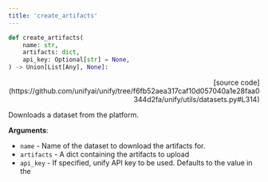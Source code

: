 ```yaml
---
title: 'create_artifacts'
---
```


```python
def create_artifacts(
    name: str,
    artifacts: dict,
    api_key: Optional[str] = None,
) -> Union[List[Any], None]:
```

<p align="right">[source code](https://github.com/unifyai/unify/tree/f6fb52aea317caf10d057040a1e28faa0344d2fa/unify/utils/datasets.py#L314)</p>

Downloads a dataset from the platform.

**Arguments**:

- `name` - Name of the dataset to download the artifacts for.
- `artifacts` - A dict containing the artifacts to upload
- `api_key` - If specified, unify API key to be used. Defaults to the value in the